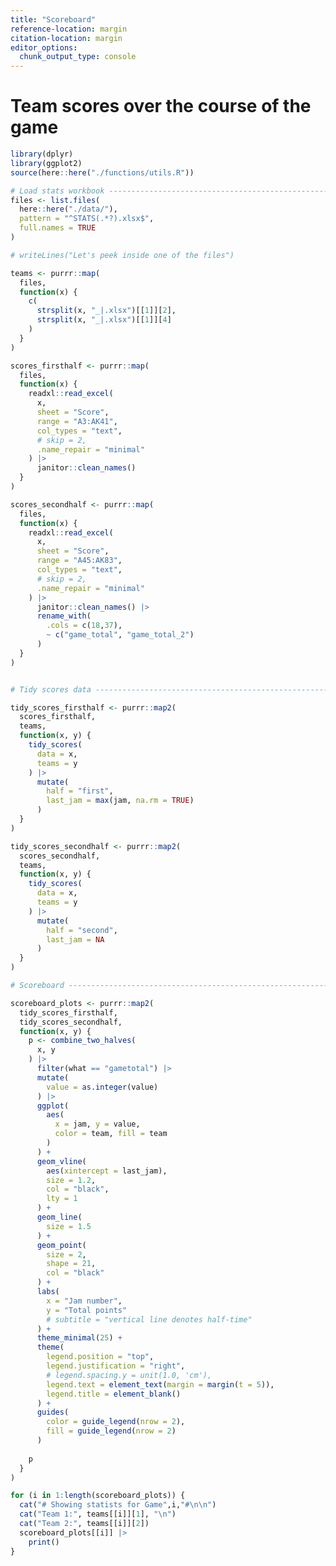 ```yaml
---
title: "Scoreboard"
reference-location: margin
citation-location: margin
editor_options: 
  chunk_output_type: console
---
```


# Team scores over the course of the game

```r
library(dplyr)
library(ggplot2)
source(here::here("./functions/utils.R"))

# Load stats workbook ----------------------------------------------------------
files <- list.files(
  here::here("./data/"),
  pattern = "^STATS(.*?).xlsx$",
  full.names = TRUE
)

# writeLines("Let's peek inside one of the files")

teams <- purrr::map(
  files,
  function(x) {
    c(
      strsplit(x, "_|.xlsx")[[1]][2],
      strsplit(x, "_|.xlsx")[[1]][4]
    )
  }
)

scores_firsthalf <- purrr::map(
  files,
  function(x) {
    readxl::read_excel(
      x,
      sheet = "Score",
      range = "A3:AK41",
      col_types = "text",
      # skip = 2,
      .name_repair = "minimal"
    ) |> 
      janitor::clean_names()
  }
)

scores_secondhalf <- purrr::map(
  files,
  function(x) {
    readxl::read_excel(
      x,
      sheet = "Score",
      range = "A45:AK83",
      col_types = "text",
      # skip = 2,
      .name_repair = "minimal"
    ) |> 
      janitor::clean_names() |> 
      rename_with(
        .cols = c(18,37),
        ~ c("game_total", "game_total_2")
      )
  }
)


# Tidy scores data ---------------------------------------------------------------

tidy_scores_firsthalf <- purrr::map2(
  scores_firsthalf,
  teams,
  function(x, y) {
    tidy_scores(
      data = x,
      teams = y
    ) |> 
      mutate(
        half = "first",
        last_jam = max(jam, na.rm = TRUE)
      )
  }
)

tidy_scores_secondhalf <- purrr::map2(
  scores_secondhalf,
  teams,
  function(x, y) {
    tidy_scores(
      data = x,
      teams = y
    ) |> 
      mutate(
        half = "second",
        last_jam = NA
      )
  }
)

```

```r
# Scoreboard --------------------------------------------------------------

scoreboard_plots <- purrr::map2(
  tidy_scores_firsthalf,
  tidy_scores_secondhalf,
  function(x, y) {
    p <- combine_two_halves(
      x, y
    ) |> 
      filter(what == "gametotal") |> 
      mutate(
        value = as.integer(value)
      ) |> 
      ggplot(
        aes(
          x = jam, y = value, 
          color = team, fill = team
        )
      ) +
      geom_vline(
        aes(xintercept = last_jam),
        size = 1.2,
        col = "black",
        lty = 1
      ) +
      geom_line(
        size = 1.5
      ) +
      geom_point(
        size = 2,
        shape = 21,
        col = "black"
      ) +
      labs(
        x = "Jam number",
        y = "Total points"
        # subtitle = "vertical line denotes half-time"
      ) +
      theme_minimal(25) +
      theme(
        legend.position = "top",
        legend.justification = "right",
        # legend.spacing.y = unit(1.0, 'cm'),
        legend.text = element_text(margin = margin(t = 5)),
        legend.title = element_blank()
      ) +
      guides(
        color = guide_legend(nrow = 2),
        fill = guide_legend(nrow = 2)
      )
    
    p
  }
)

```

```r
for (i in 1:length(scoreboard_plots)) {
  cat("# Showing statists for Game",i,"#\n\n")
  cat("Team 1:", teams[[i]][1], "\n")
  cat("Team 2:", teams[[i]][2])
  scoreboard_plots[[i]] |> 
    print()
}
```

